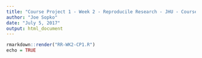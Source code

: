 ---
title: "Course Project 1 - Week 2 - Reproducile Research - JHU - Coursera"
author: "Joe Sopko"
date: "July 5, 2017"
output: html_document
---

```{r RR-WK2-CP1.R}
rmarkdown::render("RR-WK2-CP1.R")
echo = TRUE 
```

